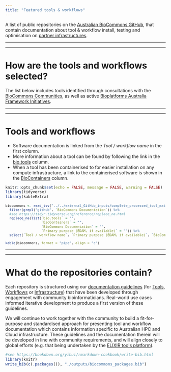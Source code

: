 ```yaml
---
title: "Featured tools & workflows"
---
```


A list of public repositories on the [Australian BioCommons GitHub](https://github.com/AustralianBioCommons), that contain documentation about tool & workflow install, testing and optimisation on [partner infrastructures](./1_compute_systems.html).

-----

-----

# How are the tools and workflows selected?

The list below includes tools identified through consultations with the [BioCommons Communities](https://www.biocommons.org.au/get-involved), as well as active [Bioplatforms Australia Framework Initiatives](https://bioplatforms.com/projects/).

-----

-----

# Tools and workflows

- Software documentation is linked from the *Tool / workflow name* in the first column.
- More information about a tool can be found by following the link in the [bio.tools](https://bio.tools/) column.
- When a tool has been containerised to for easier installation on any compute infrastructure, a link to the containerised software is shown in the [BioContainers](https://biocontainers.pro/#/) column.


```r
knitr::opts_chunk$set(echo = FALSE, message = FALSE, warning = FALSE)
library(tidyverse)
library(kableExtra)
```

<font size="-1.5">
```r
biocommons <- read_tsv("../../external_GitHub_inputs/complete_processed_tool_matrix.tsv") %>%
  filter(grepl("github", `BioCommons Documentation`)) %>%
  #see https://tidyr.tidyverse.org/reference/replace_na.html
  replace_na(list(`bio.tools` = "",
                  `BioContainers` = "",
                  `BioCommons Documentation` = "",
                  `Primary purpose (EDAM, if available)` = "")) %>%
  select(`Tool / workflow name`, `Primary purpose (EDAM, if available)`, `BioCommons Documentation`, `bio.tools`, `BioContainers`)

kable(biocommons, format = "pipe", align = "c")
```
</font>

-----

-----

# What do the repositories contain?

Each repository is structured using our [documentation guidelines](https://github.com/AustralianBioCommons/doc_guidelines/releases) (for [Tools](https://github.com/AustralianBioCommons/doc_guidelines/blob/master/docs/tools.md), [Workflows](https://github.com/AustralianBioCommons/doc_guidelines/blob/master/docs/workflows.md) or [Infrastructure](https://github.com/AustralianBioCommons/doc_guidelines/blob/master/docs/infrastructure_optimisation.md)) that have been developed through engagement with community bioinformaticians. Real-world use cases informed iterative development to produce a first version of these guidelines.

We will continue to work together with the community to build a fit-for-purpose and standardised approach for presenting tool and workflow documentation which contains information specific to Australian HPC and Cloud infrastructure. These guidelines and the documentation therein will be developed in line with community requirements, and will align closely to global efforts (e.g. that being undertaken by the [ELIXIR tools platform](https://elixir-europe.org/platforms/tools)).


```r
#see https://bookdown.org/yihui/rmarkdown-cookbook/write-bib.html
library(knitr)
write_bib(c(.packages()), "./outputs/biocommons_packages.bib")
```
